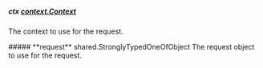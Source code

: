 
##### **ctx** [context.Context](https://pkg.go.dev/context#Context)
The context to use for the request.

<Collapsible>
    ##### **request** shared.StronglyTypedOneOfObject
    The request object to use for the request.
    <Collapsible.Break/>
    <StronglyTypedOneOfObject/>
</Collapsible>

